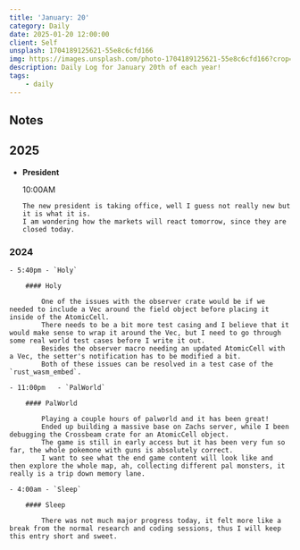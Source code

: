 ```yaml
---
title: 'January: 20'
category: Daily
date: 2025-01-20 12:00:00
client: Self
unsplash: 1704189125621-55e8c6cfd166
img: https://images.unsplash.com/photo-1704189125621-55e8c6cfd166?crop=entropy&cs=srgb&fm=jpg&ixid=MnwzNjM5Nzd8MHwxfHJhbmRvbXx8fHx8fHx8fDE2ODE3NDg2ODY&ixlib=rb-4.0.3&q=85
description: Daily Log for January 20th of each year!
tags:
    - daily
---
```


## Notes

## 2025

-   **President**

    10:00AM

        The new president is taking office, well I guess not really new but it is what it is.
        I am wondering how the markets will react tomorrow, since they are closed today.

### 2024

    - 5:40pm - `Holy`

        #### Holy

            One of the issues with the observer crate would be if we needed to include a Vec around the field object before placing it inside of the AtomicCell.
            There needs to be a bit more test casing and I believe that it would make sense to wrap it around the Vec, but I need to go through some real world test cases before I write it out.
            Besides the observer macro needing an updated AtomicCell with a Vec, the setter's notification has to be modified a bit. 
            Both of these issues can be resolved in a test case of the `rust_wasm_embed`.

    - 11:00pm   - `PalWorld`

        #### PalWorld
            
            Playing a couple hours of palworld and it has been great!
            Ended up building a massive base on Zachs server, while I been debugging the Crossbeam crate for an AtomicCell object.
            The game is still in early access but it has been very fun so far, the whole pokemone with guns is absolutely correct.
            I want to see what the end game content will look like and then explore the whole map, ah, collecting different pal monsters, it really is a trip down memory lane.

    - 4:00am - `Sleep`

        #### Sleep

            There was not much major progress today, it felt more like a break from the normal research and coding sessions, thus I will keep this entry short and sweet.